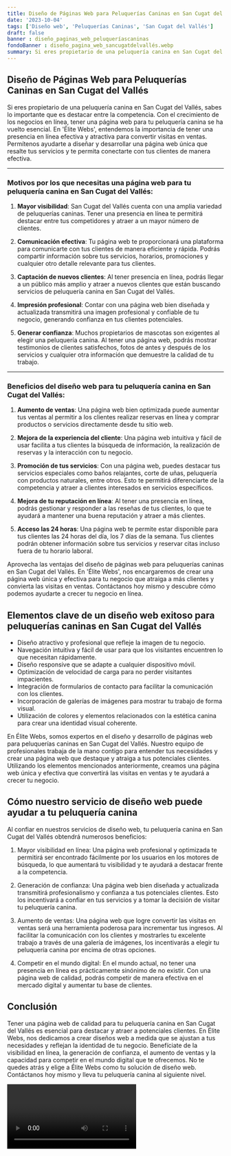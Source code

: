 ```yaml
---
title: Diseño de Páginas Web para Peluquerías Caninas en San Cugat del Vallés
date: '2023-10-04'
tags: ['Diseño web', 'Peluquerías Caninas', 'San Cugat del Vallés']
draft: false
banner : diseño_paginas_web_peluqueríascaninas
fondoBanner : diseño_pagina_web_sancugatdelvallés.webp
summary: Si eres propietario de una peluquería canina en San Cugat del Vallés, sabes lo importante que es destacar entre la competencia. Con el crecimiento de los negocios en línea, tener una página web para tu peluquería canina se ha vuelto esencial. En 'Élite Webs', entendemos la importancia de tener una presencia en línea efectiva y atractiva para convertir visitas en ventas. Permítenos ayudarte a diseñar y desarrollar una página web única que resalte tus servicios y te permita conectarte con tus clientes de manera efectiva.
---
```


## Diseño de Páginas Web para Peluquerías Caninas en San Cugat del Vallés

Si eres propietario de una peluquería canina en San Cugat del Vallés, sabes lo importante que es destacar entre la competencia. Con el crecimiento de los negocios en línea, tener una página web para tu peluquería canina se ha vuelto esencial. En 'Élite Webs', entendemos la importancia de tener una presencia en línea efectiva y atractiva para convertir visitas en ventas. Permítenos ayudarte a diseñar y desarrollar una página web única que resalte tus servicios y te permita conectarte con tus clientes de manera efectiva.

---

### Motivos por los que necesitas una página web para tu peluquería canina en San Cugat del Vallés:

1. **Mayor visibilidad**: San Cugat del Vallés cuenta con una amplia variedad de peluquerías caninas. Tener una presencia en línea te permitirá destacar entre tus competidores y atraer a un mayor número de clientes.

2. **Comunicación efectiva**: Tu página web te proporcionará una plataforma para comunicarte con tus clientes de manera eficiente y rápida. Podrás compartir información sobre tus servicios, horarios, promociones y cualquier otro detalle relevante para tus clientes.

3. **Captación de nuevos clientes**: Al tener presencia en línea, podrás llegar a un público más amplio y atraer a nuevos clientes que están buscando servicios de peluquería canina en San Cugat del Vallés.

4. **Impresión profesional**: Contar con una página web bien diseñada y actualizada transmitirá una imagen profesional y confiable de tu negocio, generando confianza en tus clientes potenciales.

5. **Generar confianza**: Muchos propietarios de mascotas son exigentes al elegir una peluquería canina. Al tener una página web, podrás mostrar testimonios de clientes satisfechos, fotos de antes y después de los servicios y cualquier otra información que demuestre la calidad de tu trabajo.

---

### Beneficios del diseño web para tu peluquería canina en San Cugat del Vallés:

1. **Aumento de ventas**: Una página web bien optimizada puede aumentar tus ventas al permitir a los clientes realizar reservas en línea y comprar productos o servicios directamente desde tu sitio web.

2. **Mejora de la experiencia del cliente**: Una página web intuitiva y fácil de usar facilita a tus clientes la búsqueda de información, la realización de reservas y la interacción con tu negocio.

3. **Promoción de tus servicios**: Con una página web, puedes destacar tus servicios especiales como baños relajantes, corte de uñas, peluquería con productos naturales, entre otros. Esto te permitirá diferenciarte de la competencia y atraer a clientes interesados en servicios específicos.

4. **Mejora de tu reputación en línea**: Al tener una presencia en línea, podrás gestionar y responder a las reseñas de tus clientes, lo que te ayudará a mantener una buena reputación y atraer a más clientes.

5. **Acceso las 24 horas**: Una página web te permite estar disponible para tus clientes las 24 horas del día, los 7 días de la semana. Tus clientes podrán obtener información sobre tus servicios y reservar citas incluso fuera de tu horario laboral.

Aprovecha las ventajas del diseño de páginas web para peluquerías caninas en San Cugat del Vallés. En 'Élite Webs', nos encargaremos de crear una página web única y efectiva para tu negocio que atraiga a más clientes y convierta las visitas en ventas. Contáctanos hoy mismo y descubre cómo podemos ayudarte a crecer tu negocio en línea.

<GifSeo />

<Cta />

## Elementos clave de un diseño web exitoso para peluquerías caninas en San Cugat del Vallés

- Diseño atractivo y profesional que refleje la imagen de tu negocio.
- Navegación intuitiva y fácil de usar para que los visitantes encuentren lo que necesitan rápidamente.
- Diseño responsive que se adapte a cualquier dispositivo móvil.
- Optimización de velocidad de carga para no perder visitantes impacientes.
- Integración de formularios de contacto para facilitar la comunicación con los clientes.
- Incorporación de galerías de imágenes para mostrar tu trabajo de forma visual.
- Utilización de colores y elementos relacionados con la estética canina para crear una identidad visual coherente.

En Élite Webs, somos expertos en el diseño y desarrollo de páginas web para peluquerías caninas en San Cugat del Vallés. Nuestro equipo de profesionales trabaja de la mano contigo para entender tus necesidades y crear una página web que destaque y atraiga a tus potenciales clientes. Utilizando los elementos mencionados anteriormente, creamos una página web única y efectiva que convertirá las visitas en ventas y te ayudará a crecer tu negocio.

## Cómo nuestro servicio de diseño web puede ayudar a tu peluquería canina

Al confiar en nuestros servicios de diseño web, tu peluquería canina en San Cugat del Vallés obtendrá numerosos beneficios:

1. Mayor visibilidad en línea: Una página web profesional y optimizada te permitirá ser encontrado fácilmente por los usuarios en los motores de búsqueda, lo que aumentará tu visibilidad y te ayudará a destacar frente a la competencia.

2. Generación de confianza: Una página web bien diseñada y actualizada transmitirá profesionalismo y confianza a tus potenciales clientes. Esto los incentivará a confiar en tus servicios y a tomar la decisión de visitar tu peluquería canina.

3. Aumento de ventas: Una página web que logre convertir las visitas en ventas será una herramienta poderosa para incrementar tus ingresos. Al facilitar la comunicación con los clientes y mostrarles tu excelente trabajo a través de una galería de imágenes, los incentivarás a elegir tu peluquería canina por encima de otras opciones.

4. Competir en el mundo digital: En el mundo actual, no tener una presencia en línea es prácticamente sinónimo de no existir. Con una página web de calidad, podrás competir de manera efectiva en el mercado digital y aumentar tu base de clientes.

## Conclusión

Tener una página web de calidad para tu peluquería canina en San Cugat del Vallés es esencial para destacar y atraer a potenciales clientes. En Élite Webs, nos dedicamos a crear diseños web a medida que se ajustan a tus necesidades y reflejan la identidad de tu negocio. Benefíciate de la visibilidad en línea, la generación de confianza, el aumento de ventas y la capacidad para competir en el mundo digital que te ofrecemos. No te quedes atrás y elige a Élite Webs como tu solución de diseño web. Contáctanos hoy mismo y lleva tu peluquería canina al siguiente nivel.

<Video />

<CtaBot job='Peluquerías Caninas' city='San Cugat del Vallés'/>

<Gmaps query='San Cugat del Vallés+españa+maps' />